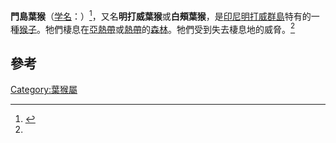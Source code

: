 {{Speciesbox
| name = 門島葉猴
| status = EN
| status_system = iucn3.1
| status_ref = <ref name=iucn>{{IUCN2008|assessors=Whittaker, D. & Mittermeier, R. A.|year=2008|id=18130|title=Presbytis potenziani|downloaded=4 January 2009}}</ref>
| taxon= Presbytis potenziani
| authority = ([[夏爾·呂西安·波拿巴|Bonaparte]], 1856)
}}

'''門島葉猴'''（[[学名|学名]]：''{{lang|la|Presbytis potenziani}}''）<ref name=msw3>{{MSW3 Groves | pages = 172}}</ref>，又名'''明打威葉猴'''或'''白頰葉猴'''，是[[印尼|印尼]][[明打威群島|明打威群島]]特有的一種[[猴子|猴子]]。牠們棲息在[[亞熱帶|亞熱帶]]或[[熱帶|熱帶]]的[[森林|森林]]。牠們受到失去棲息地的威脅。<ref name=iucn/>

==參考==
{{reflist}}
{{Taxonbar|from=Q631717}}

[[Category:葉猴屬|Category:葉猴屬]]
